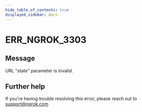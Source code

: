 ```yaml
---
hide_table_of_contents: true
displayed_sidebar: docs
---
```



# ERR_NGROK_3303

## Message

URL "state" parameter is invalid.

<ErrorDetails error="err_ngrok_3303" />

## Further help

If you're having trouble resolving this error, please reach out to [support@ngrok.com](mailto:support@ngrok.com?subject=Help%20with%20ERR_NGROK_3303)
